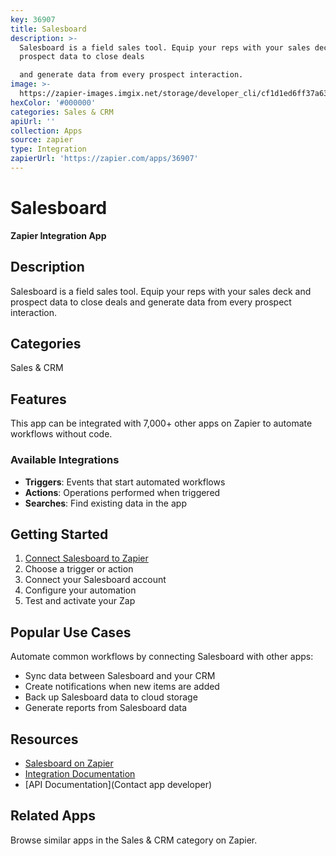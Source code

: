 ```yaml
---
key: 36907
title: Salesboard
description: >-
  Salesboard is a field sales tool. Equip your reps with your sales deck and
  prospect data to close deals 

  and generate data from every prospect interaction.
image: >-
  https://zapier-images.imgix.net/storage/developer_cli/cf1d1ed6ff37a632fe325d72bd19cc55.png?auto=format%2Ccompress&ixlib=python-3.0.0&q=50
hexColor: '#000000'
categories: Sales & CRM
apiUrl: ''
collection: Apps
source: zapier
type: Integration
zapierUrl: 'https://zapier.com/apps/36907'
---
```

# Salesboard

**Zapier Integration App**

## Description

Salesboard is a field sales tool. Equip your reps with your sales deck and prospect data to close deals 
and generate data from every prospect interaction.

## Categories

Sales & CRM

## Features

This app can be integrated with 7,000+ other apps on Zapier to automate workflows without code.

### Available Integrations

- **Triggers**: Events that start automated workflows
- **Actions**: Operations performed when triggered
- **Searches**: Find existing data in the app

## Getting Started

1. [Connect Salesboard to Zapier](https://zapier.com/apps/36907)
2. Choose a trigger or action
3. Connect your Salesboard account
4. Configure your automation
5. Test and activate your Zap

## Popular Use Cases

Automate common workflows by connecting Salesboard with other apps:

- Sync data between Salesboard and your CRM
- Create notifications when new items are added
- Back up Salesboard data to cloud storage
- Generate reports from Salesboard data

## Resources

- [Salesboard on Zapier](https://zapier.com/apps/36907)
- [Integration Documentation](https://zapier.com/apps/36907/integrations)
- [API Documentation](Contact app developer)

## Related Apps

Browse similar apps in the Sales & CRM category on Zapier.
